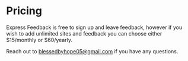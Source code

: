 

# Pricing

Express Feedback is free to sign up and leave feedback,
however if you wish to add unlimited sites and feedback you can choose either $15/monthly or $60/yearly.

Reach out to blessedbyhope05@gmail.com if you have any questions.
